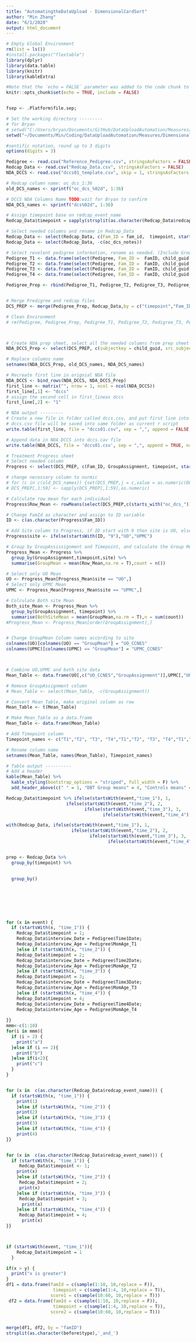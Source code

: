 ```yaml
---
title: "AutomatingtheDataUpload - DimensionalCardSort"
author: "Min Zhang"
date: "6/1/2020"
output: html_document
---
```


```r
# Empty Global Environment
rm(list = ls())
#install.packages("flextable")
library(dplyr)
library(data.table)
library(knitr)
library(kableExtra)

#Note that the `echo = FALSE` parameter was added to the code chunk to prevent printing of the R code that generated the plot.
knitr::opts_chunk$set(echo = TRUE, include = FALSE)


fsep <- .Platform$file.sep;

# Set the working directory ---------
# for Bryan
# setwd("C:/Users/bryan/Documents/GitHub/DataUploadAutomation/Measures/DimensionalCardSort")
setwd("~/Documents/Min/Coding/DataUploadAutomation/Measures/DimensionalCardSort")

#sentific notation, round up to 3 digits
options(digits = 3)

```

```r
Pedigree <- read.csv("Reference_Pedigree.csv", stringsAsFactors = FALSE)
Redcap_Data <- read.csv("Redcap_Data.csv", stringsAsFactors = FALSE)
NDA_DCCS <- read.csv("dccs01_template.csv", skip = 1, stringsAsFactors = FALSE)
```

```r
# Redcap column name: oc_dcs_1:36
old_DCS_names <- sprintf("oc_dcs_%02d", 1:36)

# DCCS NDA Columns Name TODO:wait for Bryan to confirm
NDA_DCS_names <- sprintf("dcs%02d", 1:36)
```

```r
# Assign timepoint base on redcap_event_name
Redcap_Data$timepoint = sapply(strsplit(as.character(Redcap_Data$redcap_event_name), split = '_', fixed = T), function(x) (x[2])) 

# Select needed columns and rename in Redcap_Data
Redcap_Data <- select(Redcap_Data, c(Fam_ID = fam_id,  timepoint, starts_with("oc_dcs_")))
Redcap_Data <- select(Redcap_Data, -c(oc_dcs_notes))

# Select revelent pedigree information, rename as needed. (Include GroupAssignment for treatment progross calculation.)
Pedigree_T1 <- data.frame(select(Pedigree, Fam_ID =  FamID, child_guid, child_famID = FamID_Child, interview_date = Time1Date, interview_age = MomAge_T1, child_sex = ChildGender, GroupAssignment), timepoint = 1 )
Pedigree_T2 <- data.frame(select(Pedigree, Fam_ID =  FamID, child_guid, child_famID = FamID_Child, interview_date = Time2Date, interview_age = MomAge_T2, child_sex = ChildGender, GroupAssignment), timepoint = 2 )
Pedigree_T3 <- data.frame(select(Pedigree, Fam_ID =  FamID, child_guid, child_famID = FamID_Child, interview_date = Time3Date, interview_age = MomAge_T3, child_sex = ChildGender, GroupAssignment), timepoint = 3 )
Pedigree_T4 <- data.frame(select(Pedigree, Fam_ID =  FamID, child_guid, child_famID = FamID_Child, interview_date = Time4Date, interview_age = MomAge_T4, child_sex = ChildGender, GroupAssignment), timepoint = 4 )

Pedigree_Prep <- rbind(Pedigree_T1, Pedigree_T2, Pedigree_T3, Pedigree_T4)


# Merge Predigree and redcap files
DCS_PREP <- merge(Pedigree_Prep, Redcap_Data,by = c("timepoint","Fam_ID"), all = TRUE)

# Clean Environment
# rm(Pedigree, Pedigree_Prep, Pedigree_T1, Pedigree_T2, Pedigree_T3, Pedigree_T4, Redcap_Data)
```

```r

```

```r

```

```r
# Create NDA prep sheet, select all the needed columns from prep sheet
NDA_DCCS_Prep <- select(DCS_PREP, c(subjectkey = child_guid, src_subject_id = child_famID, interview_date, interview_age, sex = child_sex, visit = timepoint, starts_with("oc_dcs_") ))

# Replace columns name 
setnames(NDA_DCCS_Prep, old_DCS_names, NDA_DCS_names)

# Recreate first line in orignial NDA file
NDA_DCCS <- bind_rows(NDA_DCCS, NDA_DCCS_Prep)
first_line <- matrix("", nrow = 1, ncol = ncol(NDA_DCCS))
first_line[,1] <- "dccs"
# assign the second cell in first_lineas dccs
first_line[,2] <- "1"

# NDA output ---------
# Create a new file in folder called dccs.csv, and put first line into this file
# dccs.csv file will be saved into same folder as current r script
write.table(first_line, file = "dccs01.csv", sep = ",", append = FALSE, quote = FALSE, na = "", col.names = FALSE, row.names = FALSE)

# Append data in NDA_DCCS into dccs.cav file 
write.table(NDA_DCCS, file = 'dccs01.csv', sep = ",", append = TRUE, na = "", quote = FALSE, row.names = FALSE)
```


```r
# Treatment Progress sheet
# Select needed column
Progress <- select(DCS_PREP, c(Fam_ID, GroupAssignment, timepoint, starts_with("oc_dcs_")))

# change necessary column to nurmic 
# for (c in c(old_DCS_names)) {set(DCS_PREP,j = c,value = as.numeric(DCS_PREP[[c]]))}
# DCS_PREP[,1:59] <- sapply(DCS_PREP[,1:59],as.numeric)

# Calculate row mean for each individual  
Progress$Row_Mean <- rowMeans(select(DCS_PREP,c(starts_with("oc_dcs_"))), na.rm = T)

# Change FamId as character and assign to ID variable 
ID <- c(as.character(Progress$Fam_ID))

# Add Site column to Progress, if ID start with 9 then site is UO, else is UPMC
Progress$site <- ifelse(startsWith(ID, "9"),"UO","UPMC")

# Group by GroupAssissignment and Timepoint, and calculate the Group Mean
Progress_Mean <- Progress %>%
  group_by(GroupAssignment,timepoint,site) %>%
  summarise(GroupMean = mean(Row_Mean,na.rm = T),count = n())

# Select only UO Mean
UO <- Progress_Mean[Progress_Mean$site == "UO",]
# Select only UPMC Mean 
UPMC <- Progress_Mean[Progress_Mean$site == "UPMC",]

# Colculate Both site Mean 
Both_site_Mean <- Progress_Mean %>%
  group_by(GroupAssignment, timepoint) %>%
  summarise(BothSiteMean = mean(GroupMean,na.rm = T),n = sum(count))
#Progress_Mean <- Progress_Mean[order(GroupAssignment),] 


# Change GroupMean Column names according to site
colnames(UO)[colnames(UO) == "GroupMean"] = "UO_CCNES"
colnames(UPMC)[colnames(UPMC) == "GroupMean"] = "UPMC_CCNES"



# Combine UO,UPMC and both_site data 
Mean_Table <- data.frame(UO[,c("UO_CCNES","GroupAssignment")],UPMC[,"UPMC_CCNES"],Both_site_Mean[,c("BothSiteMean","n")])

# Remove GroupAssignment column 
# Mean_Table <- select(Mean_Table, -c(GroupAssignment))

# Convert Mean_Table, make original column as row
Mean_Table <- t(Mean_Table)

# Make Mean_Table as a data.frame
Mean_Table <- data.frame(Mean_Table)

# Add Timepoint column 
Timepoint_names <- c("T1","T2", "T3", "T4","T1","T2", "T3", "T4","T1","T2", "T3", "T4")

# Rename column name 
setnames(Mean_Table, names(Mean_Table), Timepoint_names)

# Table output ----------
# Add a header 
kable(Mean_Table) %>%
  kable_styling(bootstrap_options = "striped", full_width = F) %>%
  add_header_above(c(" " = 1, "DBT Group means" = 4, "Controls means" = 4, "FSU means" = 4))
```


```r
Redcap_Data$timepoint %>% ifelse(startsWith(event,"time_1"), 1, 
                       ifelse(startsWith(event,"time_2"), 2,
                              ifelse(startsWith(event,"time_3"), 3, 
                                     ifelse(startsWith(event,"time_4"), 4, NA))))

with(Redcap_Data, ifelse(startsWith(event,"time_1"), 1, 
                         ifelse(startsWith(event,"time_2"), 2, 
                                ifelse(startsWith(event,"time_3"), 3, 
                                       ifelse(startsWith(event,"time_4"), 4, NaN)))))


prep <- Redcap_Data %>%
  group_by(timepoint) %>% 
  

  group_by()
  
  
  
  
  
  
  
for (x in event) {
  if (startsWith(x, "time_1")) {
    Redcap_Data$timepoint = 1;
    Redcap_Data$interview_Date = Pedigree$Time1Date;
    Redcap_Data$interview_Age = Pedigree$MomAge_T1
    }else if (startsWith(x, "time_2")) {
    Redcap_Data$timepoint = 2;
    Redcap_Data$interview_Date = Pedigree$Time2Date;
    Redcap_Data$interview_Age = Pedigree$MomAge_T2
    }else if (startsWith(x, "time_3")) {
    Redcap_Data$timepoint = 3;
    Redcap_Data$interview_Date = Pedigree$Time3Date;
    Redcap_Data$interview_Age = Pedigree$MomAge_T3
    }else if (startsWith(x, "time_4")) {
    Redcap_Data$timepoint = 4;
    Redcap_Data$interview_Date = Pedigree$Time4Date;
    Redcap_Data$interview_Age = Pedigree$MomAge_T4
  
}}
mmm<-c(1:10)
for(i in mmm){
  if (i > 2) {
    print("a")
  }else if (i == 2){
    print("b")
  }else if(i<2){
    print("c")
  }
}


for (x in  c(as.character(Redcap_Data$redcap_event_name))) {
  if (startsWith(x, "time_1")) {
    print(1)
    }else if (startsWith(x, "time_2")) {
    print(2)
    }else if (startsWith(x, "time_3")) {
    print(3)
    }else if (startsWith(x, "time_4")) {
    print(4)
}}


for (x in  c(as.character(Redcap_Data$redcap_event_name))) {
  if (startsWith(x, "time_1")) {
     Redcap_Data$timepoint <- 1;
    print(x)
    }else if (startsWith(x, "time_2")) {
     Redcap_Data$timepoint = 2;
     print(x)
    }else if (startsWith(x, "time_3")) {
     Redcap_Data$timepoint = 3;
      print(x)
    }else if (startsWith(x, "time_4")) {
     Redcap_Data$timepoint = 4;
      print(x)
}}



if (startsWith(event, "time_1")){
    Redcap_Data$timepoint = 1
  }

if(x > y) {
  print("x is greater")
}
df1 = data.frame(famId = c(sample(1:10, 10,replace = F)),
                  timepoint = c(sample(1:4, 10,replace = T)),
                 score1 = c(sample(10:60, 10,replace = T)))
 df2 = data.frame(famId = c(sample(1:10, 10,replace = F)),
                  timepoint = c(sample(1:4, 10,replace = T)),
                 score2 = c(sample(10:60, 10,replace = T)))
 

merge(df1, df2, by = "famID")
strsplit(as.character(before$type),'_and_') 
```


